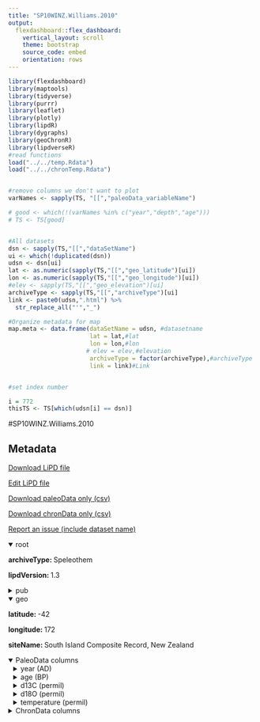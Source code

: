```yaml
---
title: "SP10WINZ.Williams.2010"
output: 
  flexdashboard::flex_dashboard:
    vertical_layout: scroll
    theme: bootstrap
    source_code: embed
    orientation: rows
---
```


```r
library(flexdashboard)
library(maptools)
library(tidyverse)
library(purrr)
library(leaflet)
library(plotly)
library(lipdR)
library(dygraphs)
library(geoChronR)
library(lipdverseR)
#read functions
load("../../temp.Rdata")
load("../../chronTemp.Rdata")


#remove columns we don't want to plot
varNames <- sapply(TS, "[[","paleoData_variableName")

# good <- which(!(varNames %in% c("year","depth","age")))
# TS <- TS[good]


#All datasets
dsn <- sapply(TS,"[[","dataSetName")
ui <- which(!duplicated(dsn))
udsn <- dsn[ui]
lat <- as.numeric(sapply(TS,"[[","geo_latitude")[ui])
lon <- as.numeric(sapply(TS,"[[","geo_longitude")[ui])
#elev <- sapply(TS,"[[","geo_elevation")[ui]
archiveType <- sapply(TS,"[[","archiveType")[ui]
link <- paste0(udsn,".html") %>% 
  str_replace_all("'","_")

#Organize metadata for map
map.meta <- data.frame(dataSetName = udsn, #datasetname
                       lat = lat,#lat
                       lon = lon,#lon
                      # elev = elev,#elevation
                       archiveType = factor(archiveType),#archiveType
                       link = link)#Link


#set index number

i = 772
thisTS <- TS[which(udsn[i] == dsn)]
```
#SP10WINZ.Williams.2010

Metadata {.sidebar}
-------------------------------------
[Download LiPD file](SP10WINZ.Williams.2010.lpd)
            

[Edit LiPD file](http://lipd.net/playground?source=http://lipdverse.org/globalHolocene/0_25_5/SP10WINZ.Williams.2010.lpd)
            

[Download paleoData only (csv)](SP10WINZ.Williams.2010.csv)
            

[Download chronData only (csv)](SP10WINZ.Williams.2010-chron.csv)
            

[Report an issue (include dataset name)](https://github.com/nickmckay/LiPDverse/issues)

<details open style="margin-left: 0px">
<summary>root</summary>
<p style="margin-left: 0px"><strong>archiveType: </strong>Speleothem
<p style="margin-left: 0px"><strong>lipdVersion: </strong>1.3
</details>
<details>
<summary>pub</summary>
<details style="margin-left: 10px">
<summary>pub1</summary>
<p style="margin-left: 10px"><strong>author: </strong>list(list(name = "Williams, Paul"), list(name = "Neil, Helen"), list(name = "Zhao, Jian-Xin"))
<p style="margin-left: 10px"><strong>journal: </strong>International Journal of Speleology
<p style="margin-left: 10px"><strong>volume: </strong>39
<p style="margin-left: 10px"><strong>pages: </strong>99-112
<p style="margin-left: 10px"><strong>title: </strong>Age frequency distribution and revised stable isotope curves for New Zealand speleothems: palaeoclimatic implications
</details>
<details style="margin-left: 10px">
<summary>pub2</summary>
<p style="margin-left: 10px"><strong>author: </strong>list(list(name = "Williams, P.W."), list(name = "King, D.N.T."), list(name = "Zhao, J.-X."), list(name = "Collerson, K.D."))
<p style="margin-left: 10px"><strong>journal: </strong>Earth and Planetary Science Letters
<p style="margin-left: 10px"><strong>volume: </strong>230
<p style="margin-left: 10px"><strong>pages: </strong>99-112
<p style="margin-left: 10px"><strong>title: </strong>Late Pleistocene to Holocene composite speleothem 18O and 13C chronologies from South Island, New Zealand—did a global Younger Dryas really exist?
</details>
</details>
<details open style="margin-left: 0px">
<summary>geo</summary>
<p style="margin-left: 0px"><strong>latitude: </strong>-42
<p style="margin-left: 0px"><strong>longitude: </strong>172
<p style="margin-left: 0px"><strong>siteName: </strong>South Island Composite Record, New Zealand
</details>
<details open>
<summary>PaleoData columns</summary>
<details style="margin-left: 10px">
<summary>year (AD)</summary>
<p style="margin-left: 10px"><strong>TSid: </strong>MAT2a587a2727
<p style="margin-left: 10px"><strong>variableName: </strong>year
<p style="margin-left: 10px"><strong>units: </strong>AD
<p style="margin-left: 10px"><strong>description: </strong>Year AD
</details>
<details style="margin-left: 10px">
<summary>age (BP)</summary>
<p style="margin-left: 10px"><strong>TSid: </strong>WEBddd86f51
<p style="margin-left: 10px"><strong>variableName: </strong>age
<p style="margin-left: 10px"><strong>units: </strong>BP
</details>
<details style="margin-left: 10px">
<summary>d13C (permil)</summary>
<p style="margin-left: 10px"><strong>TSid: </strong>SP10WINZ01A_d18O_corr
<p style="margin-left: 10px"><strong>variableName: </strong>d13C
<p style="margin-left: 10px"><strong>units: </strong>permil
<p style="margin-left: 10px"><strong>description: </strong>carbonate
<p style="margin-left: 10px"><strong>useInGlobalTemperatureAnalysis: </strong>FALSE
<details>
<summary>interpretation</summary>
<details style="margin-left: 20px">
<summary>1</summary>
<p style="margin-left: 20px"><strong>scope: </strong>climate
<p style="margin-left: 20px"><strong>variable: </strong>Precipitation_amount
<p style="margin-left: 20px"><strong>variableDetail: </strong>Monsoon strength
</details>
<details style="margin-left: 20px">
<summary>2</summary>
<p style="margin-left: 20px"><strong>coefficient: </strong>NA
<p style="margin-left: 20px"><strong>equilibriumEvidence: </strong>Samples pass the Hendy test
<p style="margin-left: 20px"><strong>fraction: </strong>0.97
<p style="margin-left: 20px"><strong>inferredMaterial: </strong>groundwater d18O
<p style="margin-left: 20px"><strong>integrationTime: </strong>average 41
<p style="margin-left: 20px"><strong>integrationTimeUncertainty: </strong>not said, but ages were determined by TIMS or alpha-counting (info from Williams et al., 2005)
<p style="margin-left: 20px"><strong>integrationTimeUnits: </strong>years
<p style="margin-left: 20px"><strong>rank: </strong>NA
<p style="margin-left: 20px"><strong>scope: </strong>isotope
<p style="margin-left: 20px"><strong>seasonality: </strong>years
<p style="margin-left: 20px"><strong>variable: </strong>P_isotope
</details>
<details style="margin-left: 20px">
<summary>3</summary>
<p style="margin-left: 20px"><strong>coefficient: </strong>NA
<p style="margin-left: 20px"><strong>equilibriumEvidence: </strong>Samples pass the Hendy test
<p style="margin-left: 20px"><strong>fraction: </strong>NA
<p style="margin-left: 20px"><strong>inferredMaterial: </strong>groundwater d18O
<p style="margin-left: 20px"><strong>integrationTime: </strong>average 41
<p style="margin-left: 20px"><strong>integrationTimeUncertainty: </strong>not said, but ages were determined by TIMS or alpha-counting (info from Williams et al., 2005)
<p style="margin-left: 20px"><strong>integrationTimeUnits: </strong>years
<p style="margin-left: 20px"><strong>rank: </strong>2
<p style="margin-left: 20px"><strong>scope: </strong>isotope
<p style="margin-left: 20px"><strong>seasonality: </strong>year
</details>
<details style="margin-left: 20px">
<summary>4</summary>
<p style="margin-left: 20px"><strong>coefficient: </strong>NA
<p style="margin-left: 20px"><strong>fraction: </strong>NA
<p style="margin-left: 20px"><strong>rank: </strong>NA
<p style="margin-left: 20px"><strong>scope: </strong>isotope
</details>
</details>
</details>
<details style="margin-left: 10px">
<summary>d18O (permil)</summary>
<p style="margin-left: 10px"><strong>TSid: </strong>SP10WINZ01A_d13C
<p style="margin-left: 10px"><strong>variableName: </strong>d18O
<p style="margin-left: 10px"><strong>units: </strong>permil
<p style="margin-left: 10px"><strong>description: </strong>carbonate
<p style="margin-left: 10px"><strong>useInGlobalTemperatureAnalysis: </strong>FALSE
<details>
<summary>interpretation</summary>
<details style="margin-left: 20px">
<summary>1</summary>
<p style="margin-left: 20px"><strong>coefficient: </strong>NA
<p style="margin-left: 20px"><strong>fraction: </strong>NA
<p style="margin-left: 20px"><strong>rank: </strong>NA
<p style="margin-left: 20px"><strong>scope: </strong>isotope
<p style="margin-left: 20px"><strong>variable: </strong>composition C3-C4 plants
</details>
<details style="margin-left: 20px">
<summary>2</summary>
<p style="margin-left: 20px"><strong>coefficient: </strong>NA
<p style="margin-left: 20px"><strong>fraction: </strong>NA
<p style="margin-left: 20px"><strong>rank: </strong>NA
<p style="margin-left: 20px"><strong>scope: </strong>isotope
</details>
<details style="margin-left: 20px">
<summary>3</summary>
<p style="margin-left: 20px"><strong>coefficient: </strong>NA
<p style="margin-left: 20px"><strong>fraction: </strong>NA
<p style="margin-left: 20px"><strong>rank: </strong>NA
<p style="margin-left: 20px"><strong>scope: </strong>isotope
</details>
</details>
</details>
<details style="margin-left: 10px">
<summary>temperature (permil)</summary>
<p style="margin-left: 10px"><strong>TSid: </strong>SP10WINZ01A
<p style="margin-left: 10px"><strong>variableName: </strong>temperature
<p style="margin-left: 10px"><strong>units: </strong>permil
<p style="margin-left: 10px"><strong>description: </strong>carbonate
<p style="margin-left: 10px"><strong>useInGlobalTemperatureAnalysis: </strong>TRUE
<details>
<summary>interpretation</summary>
<details style="margin-left: 20px">
<summary>1</summary>
<p style="margin-left: 20px"><strong>basis: </strong>Evident relationship of speleothem ?18O and temperature, which is generally positive (Williams et al. 2004, 2005, Whittaker 2008). It is probable that significant changes to d18Op would have resulted from perturbations in oceanic and atmospheric circulation patterns that altered the relative mix of vapour from subtropical and sub-Antarctic sources
<p style="margin-left: 20px"><strong>interpDirection: </strong>positive
<p style="margin-left: 20px"><strong>scope: </strong>climate
<p style="margin-left: 20px"><strong>seasonality: </strong>year
<p style="margin-left: 20px"><strong>variable: </strong>T
<p style="margin-left: 20px"><strong>variableDetail: </strong>Changes in annual temperature modulated by oceanic circulation and gradients
</details>
<details style="margin-left: 20px">
<summary>2</summary>
<p style="margin-left: 20px"><strong>basis: </strong>There is a presend-day positive relationship between ?18O of precipitation and temperature of +0.35? / <ef><bf><bd>C.,Calculations with dripwater d18O values and calcite d18O values,,1 to 10,lamina counting, high resolution sampling to 100 microns,temperature,,year,,,,,,rainfall amount and source,,,,,,,,,,,,,https://docs.google.com/spreadsheets/d/1WNzh05-BveXAV0WvY6duO7iRR_drkRSgmosDu0BBmyU
<p style="margin-left: 20px"><strong>equilibriumEvidence: </strong>Samples pass the Hendy test
<p style="margin-left: 20px"><strong>inferredMaterial: </strong>groundwater d18O
<p style="margin-left: 20px"><strong>integrationTime: </strong>average 41
<p style="margin-left: 20px"><strong>integrationTimeUncertainty: </strong>not said, but ages were determined by TIMS or alpha-counting (info from Williams et al., 2005)
<p style="margin-left: 20px"><strong>integrationTimeUnits: </strong>years
<p style="margin-left: 20px"><strong>scope: </strong>isotope
</details>
<details style="margin-left: 20px">
<summary>3</summary>
<p style="margin-left: 20px"><strong>equilibriumEvidence: </strong>Samples pass the Hendy test
<p style="margin-left: 20px"><strong>inferredMaterial: </strong>groundwater d18O
<p style="margin-left: 20px"><strong>integrationTime: </strong>average 41
<p style="margin-left: 20px"><strong>integrationTimeUncertainty: </strong>not said, but ages were determined by TIMS or alpha-counting (info from Williams et al., 2005)
<p style="margin-left: 20px"><strong>integrationTimeUnits: </strong>years
<p style="margin-left: 20px"><strong>scope: </strong>isotope
</details>
</details>
</details>
<details>
<summary>ChronData columns</summary>
<details style="margin-left: 10px">
<summary>age (AD)</summary>
<p style="margin-left: 10px"><strong>TSid: </strong>chron16
<p style="margin-left: 10px"><strong>variableName: </strong>age
<p style="margin-left: 10px"><strong>units: </strong>AD
<p style="margin-left: 10px"><strong>description: </strong>Corrected U-Th age of the sub-sample
</details>
<details style="margin-left: 10px">
<summary>year (AD)</summary>
<p style="margin-left: 10px"><strong>TSid: </strong>chron29
<p style="margin-left: 10px"><strong>variableName: </strong>year
<p style="margin-left: 10px"><strong>units: </strong>AD
<p style="margin-left: 10px"><strong>description: </strong>Calendar year
</details>
<details style="margin-left: 10px">
<summary>depthUTh (mm)</summary>
<p style="margin-left: 10px"><strong>TSid: </strong>chron1
<p style="margin-left: 10px"><strong>variableName: </strong>depthUTh
<p style="margin-left: 10px"><strong>units: </strong>mm
<p style="margin-left: 10px"><strong>description: </strong>mid-point depth of the sub-sample drilled for U-Th age
</details>
<details style="margin-left: 10px">
<summary>SampleID (unitless)</summary>
<p style="margin-left: 10px"><strong>TSid: </strong>chron2
<p style="margin-left: 10px"><strong>variableName: </strong>SampleID
<p style="margin-left: 10px"><strong>units: </strong>unitless
<p style="margin-left: 10px"><strong>description: </strong>Sample ID for the U-Th age measured
</details>
<details style="margin-left: 10px">
<summary>U238 (ppb)</summary>
<p style="margin-left: 10px"><strong>TSid: </strong>chron4
<p style="margin-left: 10px"><strong>variableName: </strong>U238
<p style="margin-left: 10px"><strong>units: </strong>ppb
<p style="margin-left: 10px"><strong>description: </strong>238U content of the sub-sample
</details>
<details style="margin-left: 10px">
<summary>Th230_U238activity (activity)</summary>
<p style="margin-left: 10px"><strong>TSid: </strong>chron10
<p style="margin-left: 10px"><strong>variableName: </strong>Th230_U238activity
<p style="margin-left: 10px"><strong>units: </strong>activity
<p style="margin-left: 10px"><strong>description: </strong>[230Th/238U] activity measured in the sub-sample
</details>
<details style="margin-left: 10px">
<summary>U_Thactivity_error (unitless)</summary>
<p style="margin-left: 10px"><strong>TSid: </strong>chron11
<p style="margin-left: 10px"><strong>variableName: </strong>U_Thactivity_error
<p style="margin-left: 10px"><strong>units: </strong>unitless
<p style="margin-left: 10px"><strong>description: </strong>Analytical uncertainty of 230Th-238U activity
</details>
<details style="margin-left: 10px">
<summary>Th230_Th232ratio (ppm)</summary>
<p style="margin-left: 10px"><strong>TSid: </strong>chron12
<p style="margin-left: 10px"><strong>variableName: </strong>Th230_Th232ratio
<p style="margin-left: 10px"><strong>units: </strong>ppm
<p style="margin-left: 10px"><strong>description: </strong>[230Th/232Th] ratio in the sub-sample
</details>
<details style="margin-left: 10px">
<summary>AgeUncorrected (AD)</summary>
<p style="margin-left: 10px"><strong>TSid: </strong>chron14
<p style="margin-left: 10px"><strong>variableName: </strong>AgeUncorrected
<p style="margin-left: 10px"><strong>units: </strong>AD
<p style="margin-left: 10px"><strong>description: </strong>Uncorrected U-Th age of the sub-sample
</details>
<details style="margin-left: 10px">
<summary>AgeUncorr_error (yrs)</summary>
<p style="margin-left: 10px"><strong>TSid: </strong>chron15
<p style="margin-left: 10px"><strong>variableName: </strong>AgeUncorr_error
<p style="margin-left: 10px"><strong>units: </strong>yrs
<p style="margin-left: 10px"><strong>description: </strong>Analytical uncertainty of Uncorrected Age
</details>
<details style="margin-left: 10px">
<summary>AgeCorr_error (yrs)</summary>
<p style="margin-left: 10px"><strong>TSid: </strong>chron17
<p style="margin-left: 10px"><strong>variableName: </strong>AgeCorr_error
<p style="margin-left: 10px"><strong>units: </strong>yrs
<p style="margin-left: 10px"><strong>description: </strong>Uncertainty of Corrected Age (includes Th correction)
</details>
<details style="margin-left: 10px">
<summary>U234_U238initial ((ratio))</summary>
<p style="margin-left: 10px"><strong>TSid: </strong>chron18
<p style="margin-left: 10px"><strong>variableName: </strong>U234_U238initial
<p style="margin-left: 10px"><strong>units: </strong>(ratio)
<p style="margin-left: 10px"><strong>description: </strong>Calculated initial 234U/U238 in the sub-sample
</details>
<details style="margin-left: 10px">
<summary>U234/U238i_error (unitless)</summary>
<p style="margin-left: 10px"><strong>TSid: </strong>chron19
<p style="margin-left: 10px"><strong>variableName: </strong>U234/U238i_error
<p style="margin-left: 10px"><strong>units: </strong>unitless
<p style="margin-left: 10px"><strong>description: </strong>Analytical uncertainty of calculated 234U/U238 initial
</details>
<details style="margin-left: 10px">
<summary>U234_U238initial ((ratio))</summary>
<p style="margin-left: 10px"><strong>TSid: </strong>chron30
<p style="margin-left: 10px"><strong>variableName: </strong>U234_U238initial
<p style="margin-left: 10px"><strong>units: </strong>(ratio)
<p style="margin-left: 10px"><strong>description: </strong>Calculated 234U/U238 in the sub-sample
</details>
<details style="margin-left: 10px">
<summary>U234/U238i_error (unitless)</summary>
<p style="margin-left: 10px"><strong>TSid: </strong>chron31
<p style="margin-left: 10px"><strong>variableName: </strong>U234/U238i_error
<p style="margin-left: 10px"><strong>units: </strong>unitless
<p style="margin-left: 10px"><strong>description: </strong>Analytical uncertainty of calculated 234U/U238
</details>

Row {.tabset .tabset-fade}
-----------------------------------------------------------------------

### Sitemap

```r
  map.meta.split <- split(map.meta, map.meta$archiveType)


factpal <- colorFactor("Paired",map.meta$archiveType)
buff <- 15
l <- leaflet() %>% 
  addTiles() %>% 
  fitBounds(map.meta$lon[i]-buff,map.meta$lat[i]-buff,map.meta$lon[i]+buff,map.meta$lat[i]+buff)
  

  
  
names(map.meta.split) %>%
  purrr::walk( function(df) {
    l <<- l %>%
      addMarkers(data=map.meta.split[[df]],
                 lng=~lon, lat=~lat,
                 label=~as.character(archiveType),
                 popup=~paste(str_c('Dataset: <a href="',link,'">',dataSetName,'</a>'),
                                 # str_c("Elevation: ",elev),
                                  str_c("Archive Type: ",archiveType),
                                  sep = "<br>"),
                 group = df,
                 clusterOptions = markerClusterOptions(removeOutsideVisibleBounds = F),
                 labelOptions = labelOptions(noHide = F,
                                             direction = 'auto'))
  })

l %>%
  addLayersControl(position = "bottomleft",
    overlayGroups = names(map.meta.split),
    options = layersControlOptions(collapsed = FALSE,
                                   opacity = 0.8)
  )
```

### Search the LiPDverse (Beta! doesn't work well yet)
```r
#Add google search bar
htmltools::includeHTML("../../googleSearchChunk.html")
```


Row {.tabset .tabset-fade}
-----------------------------------------------------------------------

### d13C (permil)
```r
plotCol(thisTS,ind = 1)
```

### d18O (permil)
```r
plotCol(thisTS,ind = 3)
```

### temperature (permil)
```r
plotCol(thisTS,ind = 4)
```

Row {.tabset .tabset-fade}
-----------------------------------------------------------------------

### age (AD)
```r
plotCol(chronTS,ind = 9)
```

### year (AD)
```r
plotCol(chronTS,ind = 13)
```

### depthUTh (mm)
```r
plotCol(chronTS,ind = 1)
```

### SampleID (unitless)
```r
plotCol(chronTS,ind = 2)
```

### U238 (ppb)
```r
plotCol(chronTS,ind = 3)
```

### Th230_U238activity (activity)
```r
plotCol(chronTS,ind = 4)
```

### U_Thactivity_error (unitless)
```r
plotCol(chronTS,ind = 5)
```

### Th230_Th232ratio (ppm)
```r
plotCol(chronTS,ind = 6)
```

### AgeUncorrected (AD)
```r
plotCol(chronTS,ind = 7)
```

### AgeUncorr_error (yrs)
```r
plotCol(chronTS,ind = 8)
```

### AgeCorr_error (yrs)
```r
plotCol(chronTS,ind = 10)
```

### U234_U238initial ((ratio))
```r
plotCol(chronTS,ind = 11)
```

### U234/U238i_error (unitless)
```r
plotCol(chronTS,ind = 12)
```

### U234_U238initial ((ratio))
```r
plotCol(chronTS,ind = 14)
```

### U234/U238i_error (unitless)
```r
plotCol(chronTS,ind = 15)
```
